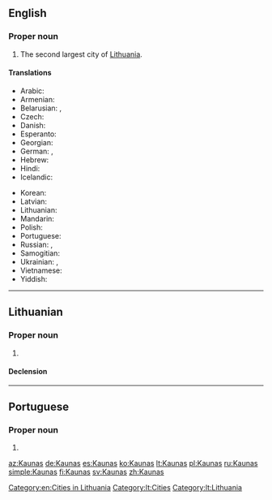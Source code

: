 ==English==
{{wikipedia}}

===Proper noun===
{{en-proper noun}}

# The second largest city of [[Lithuania]].

====Translations====
{{trans-top|city}}
* Arabic: {{t-needed|ar}}
* Armenian: {{t|hy|Կաունաս}}
* Belarusian: {{t|be|Koўнa|n|tr=Kóŭna}}, {{t|be|Каўнас|m|tr=Káŭnas}}
* Czech: {{t|cs|Kaunas|m}}
* Danish: {{t|da|Kaunas}}
* Esperanto: {{t|eo|Kaŭno}}
* Georgian: {{t|ka|კაუნასი|sc=Geor}}
* German: {{t+|de|Kauen|n}}, {{t+|de|Kaunas|n}}
* Hebrew: {{t-needed|he}}
* Hindi: {{t-needed|hi}}
* Icelandic: {{t-needed|is}}
{{trans-mid}}
* Korean: {{t|ko|카우나스|sc=Kore}}
* Latvian: {{t|lv|Kauņa}}
* Lithuanian: {{t+|lt|Kaunas|m}}
* Mandarin: {{t|cmn|考那斯|sc=Hani}}
* Polish: {{t|pl|Kowno|n}}
* Portuguese: {{t|pt|Kaunas|f}}
* Russian: {{t+|ru|Ка́унас|m}}, {{qualifier|obsolete}} {{t|ru|Ко́вно|n}}
* Samogitian: {{t|sgs|Kauns}}
* Ukrainian: {{t|uk|Каунас|m|tr=Káunas}}, {{qualifier|obsolete}} {{t|uk|Ковно|tr=Kóvno}}
* Vietnamese: {{t-needed|vi}}
* Yiddish:  {{t|yi|קאָוונע|sc=Hebr|f}}
{{trans-bottom}}

[[Category:en:Cities in Lithuania]]

----

==Lithuanian==
{{wikipedia|lang=lt}}

===Proper noun===
{{lt-proper noun|m}}

# {{l|en|Kaunas}}

====Declension====
{{lt-proper-noun-m-as|Kaun}}

[[Category:lt:Cities]]
[[Category:lt:Lithuania]]

----

==Portuguese==

===Proper noun===
{{pt-proper noun|f}}

# {{place|pt|city|c/Lithuania|t1=Kaunas}}

[[az:Kaunas]]
[[de:Kaunas]]
[[es:Kaunas]]
[[ko:Kaunas]]
[[lt:Kaunas]]
[[pl:Kaunas]]
[[ru:Kaunas]]
[[simple:Kaunas]]
[[fi:Kaunas]]
[[sv:Kaunas]]
[[zh:Kaunas]]